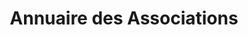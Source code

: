 ---
layout: ../../layouts/AssoSort.astro
title: "Annuaire des Associations"
typeFilter: artistique
---